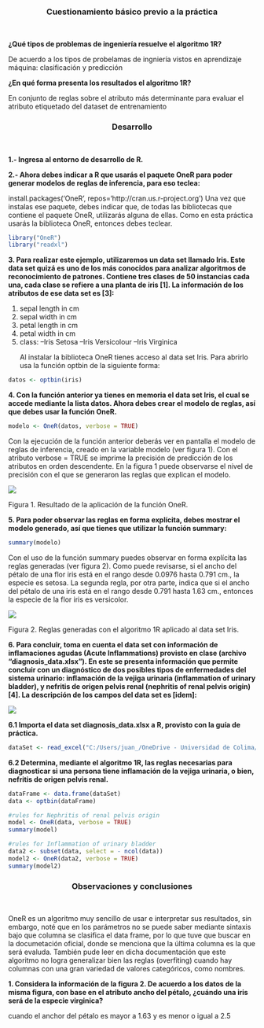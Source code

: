 <h3 style="text-align:center">Cuestionamiento básico previo a la práctica</h3><br/>

**¿Qué tipos de problemas de ingeniería resuelve el algoritmo 1R?**
<p>De acuerdo a los tipos de probelamas de ingniería vistos en aprendizaje máquina: clasificación y predicción</p>
**¿En qué forma presenta los resultados el algoritmo 1R?**
<p>En conjunto de reglas sobre el atributo más determinante para evaluar el atributo etiquetado del dataset de entrenamiento</p>
<h3 style="text-align:center">Desarrollo</h3><br/>
<p>**1.- Ingresa al entorno de desarrollo de R.**</p>
<p>**2.- Ahora debes indicar a R que usarás el paquete OneR para poder generar modelos de
reglas de inferencia, para eso teclea:**</p>
install.packages('OneR', repos='http://cran.us.r-project.org')
Una vez que instalas ese paquete, debes indicar que, de todas las bibliotecas que
contiene el paquete OneR, utilizarás alguna de ellas. Como en esta práctica usarás la
biblioteca OneR, entonces debes teclear.</h2>
```r
library("OneR")
library("readxl")
```
<p>**3. Para realizar este ejemplo, utilizaremos un data set llamado Iris. Este data set quizá es
uno de los más conocidos para analizar algoritmos de reconocimiento de patrones.
Contiene tres clases de 50 instancias cada una, cada clase se refiere a una planta de iris
[1]. La información de los atributos de ese data set es [3]:**</p>
1. sepal length in cm
2. sepal width in cm
3. petal length in cm
4. petal width in cm
5. class:
--Iris Setosa
--Iris Versicolour
--Iris Virginica
<p>Al instalar la biblioteca OneR tienes acceso al data set Iris. Para abrirlo usa la función
optbin de la siguiente forma:</p>
```r
datos <- optbin(iris)
```
<p>**4. Con la función anterior ya tienes en memoria el data set Iris, el cual se accede
mediante la lista datos. Ahora debes crear el modelo de reglas, así que debes usar la
función OneR.**</p>
```r
modelo <- OneR(datos, verbose = TRUE)
```
<p>Con la ejecución de la función anterior deberás ver en pantalla el modelo de reglas de
inferencia, creado en la variable modelo (ver figura 1). Con el atributo verbose = TRUE se
imprime la precisión de predicción de los atributos en orden descendente. En la figura 1
puede observarse el nivel de precisión con el que se generaron las reglas que explican el
modelo.</p>
<img src="C:/Users/juan_/OneDrive - Universidad de Colima/Escritorio/6to/practica 5 clasificación/src/img/figure1.png"/>
<p>Figura 1. Resultado de la aplicación de la función OneR.</p>
<p>**5. Para poder observar las reglas en forma explícita, debes mostrar el modelo generado,
así que tienes que utilizar la función summary:**<p>
```r
summary(modelo)
```
<p>Con el uso de la función summary puedes observar en forma explícita las reglas
generadas (ver figura 2). Como puede revisarse, si el ancho del pétalo de una flor iris
está en el rango desde 0.0976 hasta 0.791 cm., la especie es setosa. La segunda regla,
por otra parte, indica que si el ancho del pétalo de una iris está en el rango desde 0.791
hasta 1.63 cm., entonces la especie de la flor iris es versicolor.</p>
<img src="C:/Users/juan_/OneDrive - Universidad de Colima/Escritorio/6to/practica 5 clasificación/src/img/figure2.png"/>
<p>Figura 2. Reglas generadas con el algoritmo 1R aplicado al data set Iris.</p>

<p>**6. Para concluir, toma en cuenta el data set con información de inflamaciones agudas
(Acute Inflammations) provisto en clase (archivo “diagnosis_data.xlsx”). En este se
presenta información que permite concluir con un diagnóstico de dos posibles tipos de
enfermedades del sistema urinario: inflamación de la vejiga urinaria (inflammation of
urinary bladder), y nefritis de origen pelvis renal (nephritis of renal pelvis origin) [4].
La descripción de los campos del data set es [idem]:**</p>
<img src="C:/Users/juan_/OneDrive - Universidad de Colima/Escritorio/6to/practica 5 clasificación/src/img/table.png"/>
<p>**6.1 Importa el data set diagnosis_data.xlsx a R, provisto con la guía de práctica.**</p>
```r
dataSet <- read_excel("C:/Users/juan_/OneDrive - Universidad de Colima/Escritorio/6to/practica 5 clasificación/src/diagnosis_data.xlsx")
```
<p>**6.2 Determina, mediante el algoritmo 1R, las reglas necesarias para diagnosticar
si una persona tiene inflamación de la vejiga urinaria, o bien, nefritis de origen pelvis
renal.**</p>
```r
dataFrame <- data.frame(dataSet)
data <- optbin(dataFrame)

#rules for Nephritis of renal pelvis origin
model <- OneR(data, verbose = TRUE)
summary(model)
```
```r
#rules for Inflammation of urinary bladder
data2 <- subset(data, select = - ncol(data))
model2 <- OneR(data2, verbose = TRUE)
summary(model2)
```
<h3 style="text-align:center">Observaciones y conclusiones</h3><br/>
<p>OneR es un algoritmo muy sencillo de usar e interpretar sus resultados, sin embargo, noté que en los parámetros no se puede saber mediante sintaxis bajo que columna se clasifica el data frame, por lo que tuve que buscar en la documetación oficial, donde se menciona que la última columna es la que será evaluda.  También pude leer en dicha documentación que este algoritmo no logra generalizar bien las reglas (overfiting) cuando hay columnas con una gran variedad de valores categóricos, como nombres.</p>

<p>**1. Considera la información de la figura 2. De acuerdo a los datos de la misma
figura, con base en el atributo ancho del pétalo, ¿cuándo una iris será de la
especie virginica?**</p>
<p>cuando el anchor del pétalo es mayor a 1.63 y es menor o igual a 2.5</p>